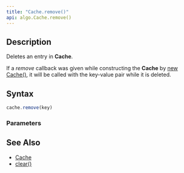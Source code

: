 ```yaml
---
title: "Cache.remove()"
api: algo.Cache.remove()
---
```


## Description

Deletes an entry in **Cache**.

If a _remove_ callback was given while constructing the **Cache** by [new Cache()](/reference/api/algo/Cache/constructor), it will be called with the key-value pair while it is deleted.

## Syntax

``` js
cache.remove(key)
```

### Parameters

<Parameters/>

## See Also

* [Cache](/reference/api/algo/Cache)
* [clear()](/reference/api/algo/Cache/clear)
